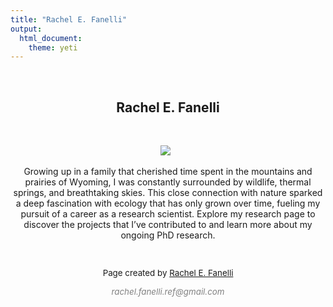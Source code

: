 ```yaml
---
title: "Rachel E. Fanelli"
output: 
  html_document:
    theme: yeti
---
```

<style>
  .title{
    display: none;
  }
</style>

&nbsp;
<center> ## **Rachel E. Fanelli**
&nbsp;
<center>![](images/strouss_hill_WY2.jpg)
&nbsp;

Growing up in a family that cherished time spent in the mountains and prairies of Wyoming, I was constantly surrounded by wildlife, thermal springs, and breathtaking skies. This close connection with nature sparked a deep fascination with ecology that has only grown over time, fueling my pursuit of a career as a research scientist. Explore my research page to discover the projects that I've contributed to and learn more about my ongoing PhD research. 

<!--Add footer to webpage-->
&nbsp;
<p style="text-align: center; font-size:10pt;">Page created by <a href="https://github.com/refanelli/">Rachel E. Fanelli</a></p>
<p style="text-align: center; font-size:10pt;"><span style="color: #808080;"><em>rachel.fanelli.ref@gmail.com</em></span></p>
</p>

<!-- Add icon library -->
<link rel="stylesheet" href="https://cdnjs.cloudflare.com/ajax/libs/font-awesome/4.7.0/css/font-awesome.min.css">

<!-- Add academicons library -->
<link rel="stylesheet"  href="https://cdn.jsdelivr.net/gh/jpswalsh/academicons@1/css/academicons.min.css">

<!-- Add font awesome icons -->

<p style="text-align: center;">
    <a href="https://github.com/refanelli/" class="fa fa-github"></a>
    <a href="https://www.researchgate.net/profile/Rachel-Fanelli/" i class="ai ai-researchgate ai-1x"></a>
    <a href="https://scholar.google.ca/citations?hl=en&pli=1&user=OD83RKEAAAAJ" i class="ai ai-google-scholar ai-1x"></a>
    <a href="https://osf.io/cz2uw/" i class="ai ai-osf ai-1x"></a>
    <a href="https://orcid.org/0000-0002-6698-7843" i class="ai ai-orcid ai-1x"></a>
</p>

&nbsp;
